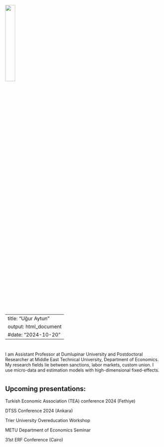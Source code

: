 ![](C:/Users/Lenovo/Documents/GitHub/uguraytun/docs/portrait.jpg){width=25%}


---
title: "Uğur Aytun"
output: html_document
#date: "2024-10-20"
---

#
#
#
#
##

I am Assistant Professor at Dumlupinar University and Postdoctoral Researcher at Middle East Technical University, Department of Economics. My research fields lie between sanctions, labor markets, custom union. I use micro-data and estimation models with high-dimensional fixed-effects.


#
#
#
#
#

## Upcoming presentations:
Turkish Economic Association (TEA) conference 2024 (Fethiye)

DTSS Conference 2024 (Ankara)

Trier University Overeducation Workshop

METU Department of Economics Seminar

31st ERF Conference (Cairo)